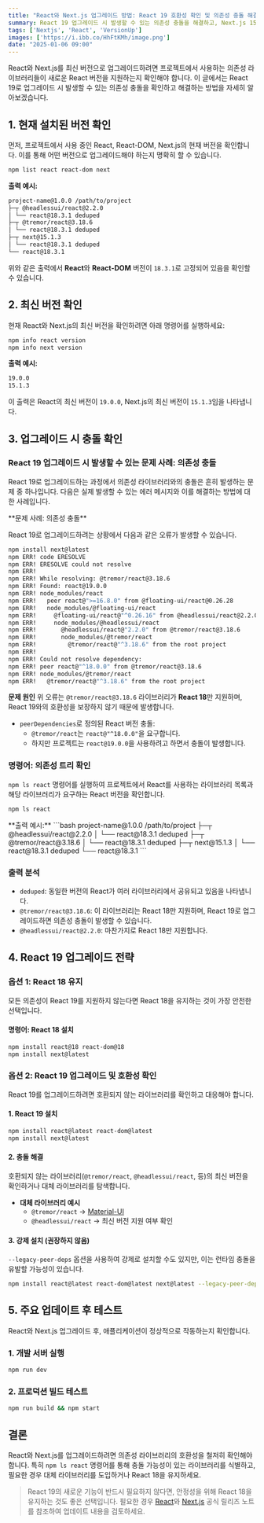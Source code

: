 ```yaml
---
title: "React와 Next.js 업그레이드 방법: React 19 호환성 확인 및 의존성 충돌 해결 가이드"
summary: React 19 업그레이드 시 발생할 수 있는 의존성 충돌을 해결하고, Next.js 15.1의 새로운 기능과 호환성을 유지하는 방법을 알아봅니다.
tags: ['Nextjs', 'React', 'VersionUp']
images: ['https://i.ibb.co/HhFtKMh/image.png']
date: "2025-01-06 09:00"
---
```


<TOCInline toc={props.toc} asDisclosure />


React와 Next.js를 최신 버전으로 업그레이드하려면 프로젝트에서 사용하는 의존성 라이브러리들이 새로운 React 버전을 지원하는지 확인해야 합니다. 이 글에서는 React 19로 업그레이드 시 발생할 수 있는 의존성 충돌을 확인하고 해결하는 방법을 자세히 알아보겠습니다.

## 1. 현재 설치된 버전 확인

먼저, 프로젝트에서 사용 중인 React, React-DOM, Next.js의 현재 버전을 확인합니다. 이를 통해 어떤 버전으로 업그레이드해야 하는지 명확히 할 수 있습니다.

```bash
npm list react react-dom next
```

**출력 예시:**
```bash
project-name@1.0.0 /path/to/project
├─┬ @headlessui/react@2.2.0
│ └── react@18.3.1 deduped
├─┬ @tremor/react@3.18.6
│ └── react@18.3.1 deduped
├─┬ next@15.1.3
│ └── react@18.3.1 deduped
└── react@18.3.1
```

위와 같은 출력에서 **React**와 **React-DOM** 버전이 `18.3.1`로 고정되어 있음을 확인할 수 있습니다. 


## 2. 최신 버전 확인

현재 React와 Next.js의 최신 버전을 확인하려면 아래 명령어를 실행하세요:

```bash
npm info react version
npm info next version
```

**출력 예시:**
```bash
19.0.0
15.1.3
```

이 출력은 React의 최신 버전이 `19.0.0`, Next.js의 최신 버전이 `15.1.3`임을 나타냅니다.


## 3. 업그레이드 시 충돌 확인

### React 19 업그레이드 시 발생할 수 있는 문제 사례: 의존성 충돌

React 19로 업그레이드하는 과정에서 의존성 라이브러리와의 충돌은 흔히 발생하는 문제 중 하나입니다. 다음은 실제 발생할 수 있는 에러 메시지와 이를 해결하는 방법에 대한 사례입니다.


<Callout type="warning" icon="">
**문제 사례: 의존성 충돌**

React 19로 업그레이드하려는 상황에서 다음과 같은 오류가 발생할 수 있습니다.

```bash
npm install next@latest
npm ERR! code ERESOLVE
npm ERR! ERESOLVE could not resolve
npm ERR! 
npm ERR! While resolving: @tremor/react@3.18.6
npm ERR! Found: react@19.0.0
npm ERR! node_modules/react
npm ERR!   peer react@">=16.8.0" from @floating-ui/react@0.26.28
npm ERR!   node_modules/@floating-ui/react
npm ERR!     @floating-ui/react@"^0.26.16" from @headlessui/react@2.2.0
npm ERR!     node_modules/@headlessui/react
npm ERR!       @headlessui/react@"2.2.0" from @tremor/react@3.18.6
npm ERR!       node_modules/@tremor/react
npm ERR!         @tremor/react@"^3.18.6" from the root project
npm ERR! 
npm ERR! Could not resolve dependency:
npm ERR! peer react@"^18.0.0" from @tremor/react@3.18.6
npm ERR! node_modules/@tremor/react
npm ERR!   @tremor/react@"^3.18.6" from the root project
```

**문제 원인**
위 오류는 `@tremor/react@3.18.6` 라이브러리가 **React 18**만 지원하며, React 19와의 호환성을 보장하지 않기 때문에 발생합니다.

- `peerDependencies`로 정의된 React 버전 충돌:
  - `@tremor/react`는 `react@"^18.0.0"`을 요구합니다.
  - 하지만 프로젝트는 `react@19.0.0`을 사용하려고 하면서 충돌이 발생합니다.
</Callout>

### 명령어: 의존성 트리 확인
`npm ls react` 명령어를 실행하여 프로젝트에서 React를 사용하는 라이브러리 목록과 해당 라이브러리가 요구하는 React 버전을 확인합니다.

```bash
npm ls react
```
<Callout type="warning" icon="">
**출력 예시:**
```bash
project-name@1.0.0 /path/to/project
├─┬ @headlessui/react@2.2.0
│ └── react@18.3.1 deduped
├─┬ @tremor/react@3.18.6
│ └── react@18.3.1 deduped
├─┬ next@15.1.3
│ └── react@18.3.1 deduped
└── react@18.3.1
```

### 출력 분석
- `deduped`: 동일한 버전의 React가 여러 라이브러리에서 공유되고 있음을 나타냅니다.
- `@tremor/react@3.18.6`: 이 라이브러리는 React 18만 지원하며, React 19로 업그레이드하면 의존성 충돌이 발생할 수 있습니다.
- `@headlessui/react@2.2.0`: 마찬가지로 React 18만 지원합니다.
</Callout>

## 4. React 19 업그레이드 전략

### 옵션 1: React 18 유지
모든 의존성이 React 19를 지원하지 않는다면 React 18을 유지하는 것이 가장 안전한 선택입니다.

#### 명령어: React 18 설치
```bash
npm install react@18 react-dom@18
npm install next@latest
```

### 옵션 2: React 19 업그레이드 및 호환성 확인
React 19를 업그레이드하려면 호환되지 않는 라이브러리를 확인하고 대응해야 합니다.

#### 1. React 19 설치
```bash
npm install react@latest react-dom@latest
npm install next@latest
```

#### 2. 충돌 해결
호환되지 않는 라이브러리(`@tremor/react`, `@headlessui/react`, 등)의 최신 버전을 확인하거나 대체 라이브러리를 탐색합니다. 

- **대체 라이브러리 예시**
  - `@tremor/react` → [Material-UI](https://mui.com/)
  - `@headlessui/react` → 최신 버전 지원 여부 확인

#### 3. 강제 설치 (권장하지 않음)
`--legacy-peer-deps` 옵션을 사용하여 강제로 설치할 수도 있지만, 이는 런타임 충돌을 유발할 가능성이 있습니다.

```bash
npm install react@latest react-dom@latest next@latest --legacy-peer-deps
```


## 5. 주요 업데이트 후 테스트

React와 Next.js 업그레이드 후, 애플리케이션이 정상적으로 작동하는지 확인합니다.

### 1. 개발 서버 실행
```bash
npm run dev
```

### 2. 프로덕션 빌드 테스트
```bash
npm run build && npm start
```


## 결론

React와 Next.js를 업그레이드하려면 의존성 라이브러리의 호환성을 철저히 확인해야 합니다. 특히 `npm ls react` 명령어를 통해 충돌 가능성이 있는 라이브러리를 식별하고, 필요한 경우 대체 라이브러리를 도입하거나 React 18을 유지하세요.

> React 19의 새로운 기능이 반드시 필요하지 않다면, 안정성을 위해 React 18을 유지하는 것도 좋은 선택입니다. 필요한 경우 [React](https://react.dev/blog)와 [Next.js](https://nextjs.org/blog) 공식 릴리즈 노트를 참조하여 업데이트 내용을 검토하세요.




